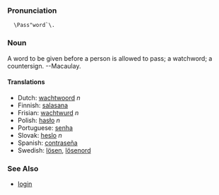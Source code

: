 ===Pronunciation===
   \Pass"word`\.

===Noun===
A word to be given before a person is allowed to pass; a watchword; a countersign. --Macaulay.

====Translations====

*Dutch: [[wachtwoord]] ''n''
*Finnish: [[salasana]]
*Frisian: [[wachtwurd]] ''n''
*Polish: [[hasło]] ''n''
*Portuguese: [[senha]]
*Slovak: [[heslo]] ''n''
*Spanish: [[contraseña]]
*Swedish: [[lösen]], [[lösenord]]


===See Also===
* [[login]]
